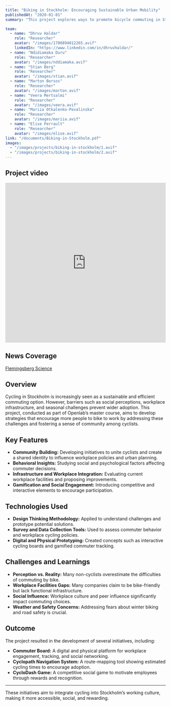 ```yaml
---
title: "Biking in Stockholm: Encouraging Sustainable Urban Mobility"
publishedAt: "2020-01-01"
summary: "This project explores ways to promote bicycle commuting in Stockholm through design-thinking methodologies. The research investigates social and psychological barriers to cycling and proposes practical solutions to integrate biking into working life and make it a more social and engaging experience."

team:
  - name: "Dhruv Haldar"
    role: "Researcher"
    avatar: "/images/1700894012265.avif"
    linkedIn: "https://www.linkedin.com/in/dhruvhaldar/"
  - name: "Ndidiamaka Duru"
    role: "Researcher"
    avatar: "/images/nddiamaka.avif"
  - name: "Stian Berg"
    role: "Researcher"
    avatar: "/images/stian.avif"
  - name: "Marton Borsos"
    role: "Researcher"
    avatar: "/images/marton.avif"
  - name: "Veera Mertsalmi"
    role: "Researcher"
    avatar: "/images/veera.avif"
  - name: "Mariia Otkalenko-Povalinska"
    role: "Researcher"
    avatar: "/images/mariia.avif"
  - name: "Elise Perrault"
    role: "Researcher"
    avatar: "/images/elise.avif"
link: "/documents/Biking-in-Stockholm.pdf"
images:
  - "/images/projects/biking-in-stockholm/1.avif"
  - "/images/projects/biking-in-stockholm/2.avif"
---
```


## Project video

<iframe width="100%" height="500" src="https://www.youtube.com/embed/Le2WulfQNE8?si=u4yofHYOSmbBWEsz" title="YouTube video player" frameBorder="0" allow="accelerometer; autoplay; clipboard-write; encrypted-media; gyroscope; picture-in-picture" referrerPolicy="strict-origin-when-cross-origin" style={{aspectRatio: "16/9",objectFit: "cover"}} allowFullScreen></iframe>

## News Coverage

[Flemingsberg Science](https://flemingsbergscience.se/sv/2020/03/02/cyklodash-tog-hem-flemingsberg-science-award/)

## Overview

Cycling in Stockholm is increasingly seen as a sustainable and efficient commuting option. However, barriers such as social perceptions, workplace infrastructure, and seasonal challenges prevent wider adoption. This project, conducted as part of Openlab’s master course, aims to develop strategies that encourage more people to bike to work by addressing these challenges and fostering a sense of community among cyclists.

## Key Features

- **Community Building:** Developing initiatives to unite cyclists and create a shared identity to influence workplace policies and urban planning.
- **Behavioral Insights:** Studying social and psychological factors affecting commuter decisions.
- **Infrastructure and Workplace Integration:** Evaluating current workplace facilities and proposing improvements.
- **Gamification and Social Engagement:** Introducing competitive and interactive elements to encourage participation.

## Technologies Used

- **Design Thinking Methodology:** Applied to understand challenges and prototype potential solutions.
- **Survey and Data Collection Tools:** Used to assess commuter behavior and workplace cycling policies.
- **Digital and Physical Prototyping:** Created concepts such as interactive cycling boards and gamified commuter tracking.

## Challenges and Learnings

- **Perception vs. Reality:** Many non-cyclists overestimate the difficulties of commuting by bike.
- **Workplace Facilities Gaps:** Many companies claim to be bike-friendly but lack functional infrastructure.
- **Social Influence:** Workplace culture and peer influence significantly impact commuting choices.
- **Weather and Safety Concerns:** Addressing fears about winter biking and road safety is crucial.

## Outcome

The project resulted in the development of several initiatives, including:
- **Commuter Board:** A digital and physical platform for workplace engagement, tracking, and social networking.
- **Cyclopath Navigation System:** A route-mapping tool showing estimated cycling times to encourage adoption.
- **CycloDash Game:** A competitive social game to motivate employees through rewards and recognition.

---

These initiatives aim to integrate cycling into Stockholm’s working culture, making it more accessible, social, and rewarding.
